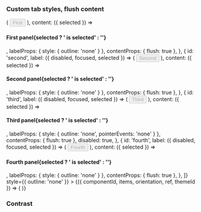 
<PageTitle src="compositions/Tabs" title="Tabs" />
<Subtitle />
<Description />
<Primary />
<ArgsTable story={PRIMARY_STORY} />
<Stories />

### Custom tab styles, flush content

<Canvas>
  <ThemeWrapper>
    <Tabs
      unstyled
      initialSelected={['second']}
      items={[
        {
          id: 'first',
          label: ({ disabled, focused, selected }) => (
            <Rhythm mr={2}>
              <Button
                as="div"
                color="neutral"
                disabled={disabled}
                focused={focused}
                shape="brick"
                weight={selected ? 'shaded' : 'outlined'}
              >
                First
              </Button>
            </Rhythm>
          ),
          content: ({ selected }) => <h4>First panel{selected ? ' is selected' : ''}</h4>,
          labelProps: { style: { outline: 'none' } },
          contentProps: { flush: true },
        },
        {
          id: 'second',
          label: ({ disabled, focused, selected }) => (
            <Rhythm mx={2}>
              <Button
                as="div"
                color="neutral"
                disabled={disabled}
                focused={focused}
                shape="brick"
                weight={selected ? 'shaded' : 'outlined'}
              >
                Second
              </Button>
            </Rhythm>
          ),
          content: ({ selected }) => <h4>Second panel{selected ? ' is selected' : ''}</h4>,
          labelProps: { style: { outline: 'none' } },
          contentProps: { flush: true },
        },
        {
          id: 'third',
          label: ({ disabled, focused, selected }) => (
            <Rhythm mx={2}>
              <Button
                as="div"
                color="neutral"
                disabled={disabled}
                focused={focused}
                shape="brick"
                weight={selected ? 'shaded' : 'outlined'}
              >
                Third
              </Button>
            </Rhythm>
          ),
          content: ({ selected }) => <h4>Third panel{selected ? ' is selected' : ''}</h4>,
          labelProps: { style: { outline: 'none', pointerEvents: 'none' } },
          contentProps: { flush: true },
          disabled: true,
        },
        {
          id: 'fourth',
          label: ({ disabled, focused, selected }) => (
            <Rhythm ml={2}>
              <Button
                as="div"
                color="neutral"
                disabled={disabled}
                focused={focused}
                shape="brick"
                weight={selected ? 'shaded' : 'outlined'}
              >
                Fourth
              </Button>
            </Rhythm>
          ),
          content: ({ selected }) => <h4>Fourth panel{selected ? ' is selected' : ''}</h4>,
          labelProps: { style: { outline: 'none' } },
          contentProps: { flush: true },
        },
      ]}
      style={{ outline: 'none' }}
    >
      {({ componentId, items, orientation, ref, themeId }) => (
        <TabsContainer orientation={orientation} style={{ border: 'none' }}>
          <TabList
            unstyled
            componentId={componentId}
            items={items}
            orientation={orientation}
            ref={ref}
            style={{
              alignItems: 'center',
              display: 'flex',
              flexDirection: orientation === 'vertical' ? 'column' : 'row',
              outline: 'none',
            }}
            themeId={themeId}
          />
          <TabPanelGroup unstyled componentId={componentId} items={items} orientation={orientation} themeId={themeId} />
        </TabsContainer>
      )}
    </Tabs>
  </ThemeWrapper>
</Canvas>

### Contrast

<Canvas contrast>
  <ThemeWrapper>
    <Tabs contrast items={items} />
  </ThemeWrapper>
</Canvas>
